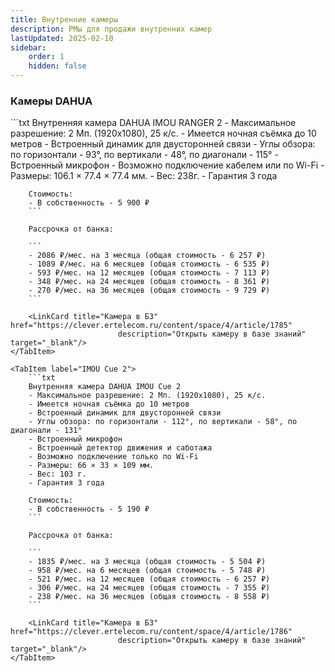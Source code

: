 ```yaml
---
title: Внутренние камеры
description: РМы для продажи внутренних камер
lastUpdated: 2025-02-10
sidebar:
    order: 1
    hidden: false
---
```



<CardGrid stagger={false}>
    <LinkCard title="Города с рассрочкой"
                        href="https://clever.ertelecom.ru/content/space/4/folder/635/article/13578/page/0"
                        description="Список городов с доступной рассрочкой в базе знаний" target="_blank"/>
    <LinkCard title="Оформление рассрочки"
                        href="https://clever.ertelecom.ru/content/space/4/folder/635/article/13578/page/8"
                        description="Инструкция по оформлению рассрочки в базе знаний" target="_blank"/>
</CardGrid>

### Камеры DAHUA

<Tabs>
    <TabItem label="IMOU RANGER 2">
        ```txt
        Внутренняя камера DAHUA IMOU RANGER 2
        - Максимальное разрешение: 2 Мп. (1920х1080), 25 к/с.
        - Имеется ночная съёмка до 10 метров
        - Встроенный динамик для двусторонней связи
        - Углы обзора: по горизонтали - 93°, по вертикали - 48°, по диагонали - 115°
        - Встроенный микрофон
        - Возможно подключение кабелем или по Wi-Fi
        - Размеры: 106.1 × 77.4 × 77.4 мм.
        - Вес: 238г.
        - Гарантия 3 года

        Стоимость:
        - В собственность - 5 900 ₽
        ```

        Рассрочка от банка:

        ```
        - 2086 ₽/мес. на 3 месяца (общая стоимость - 6 257 ₽)
        - 1089 ₽/мес. на 6 месяцев (общая стоимость - 6 535 ₽)
        - 593 ₽/мес. на 12 месяцев (общая стоимость - 7 113 ₽)
        - 348 ₽/мес. на 24 месяцев (общая стоимость - 8 361 ₽)
        - 270 ₽/мес. на 36 месяцев (общая стоимость - 9 729 ₽)
        ```

        <LinkCard title="Камера в БЗ" href="https://clever.ertelecom.ru/content/space/4/article/1785"
                            description="Открыть камеру в базе знаний" target="_blank"/>
    </TabItem>

    <TabItem label="IMOU Cue 2">
        ```txt
        Внутренняя камера DAHUA IMOU Cue 2
        - Максимальное разрешение: 2 Мп. (1920х1080), 25 к/с.
        - Имеется ночная съёмка до 10 метров
        - Встроенный динамик для двусторонней связи
        - Углы обзора: по горизонтали - 112°, по вертикали - 58°, по диагонали - 131°
        - Встроенный микрофон
        - Встроенный детектор движения и саботажа
        - Возможно подключение только по Wi-Fi
        - Размеры: 66 × 33 × 109 мм.
        - Вес: 103 г.
        - Гарантия 3 года

        Стоимость:
        - В собственность - 5 190 ₽
        ```

        Рассрочка от банка:

        ```
        - 1835 ₽/мес. на 3 месяца (общая стоимость - 5 504 ₽)
        - 958 ₽/мес. на 6 месяцев (общая стоимость - 5 748 ₽)
        - 521 ₽/мес. на 12 месяцев (общая стоимость - 6 257 ₽)
        - 306 ₽/мес. на 24 месяцев (общая стоимость - 7 355 ₽)
        - 238 ₽/мес. на 36 месяцев (общая стоимость - 8 558 ₽)
        ```

        <LinkCard title="Камера в БЗ" href="https://clever.ertelecom.ru/content/space/4/article/1786"
                            description="Открыть камеру в базе знаний" target="_blank"/>
    </TabItem>
</Tabs>
